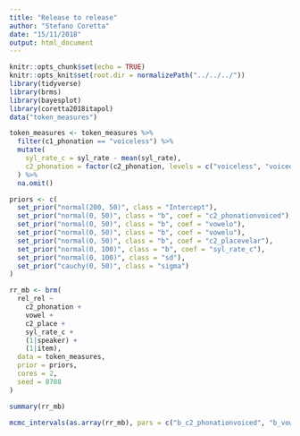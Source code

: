 ```yaml
---
title: "Release to release"
author: "Stefano Coretta"
date: "15/11/2018"
output: html_document
---
```


```r
knitr::opts_chunk$set(echo = TRUE)
knitr::opts_knit$set(root.dir = normalizePath("../../../"))
library(tidyverse)
library(brms)
library(bayesplot)
library(coretta2018itapol)
data("token_measures")

token_measures <- token_measures %>%
  filter(c1_phonation == "voiceless") %>%
  mutate(
    syl_rate_c = syl_rate - mean(syl_rate),
    c2_phonation = factor(c2_phonation, levels = c("voiceless", "voiced"))
  ) %>%
  na.omit()
```

```r
priors <- c(
  set_prior("normal(200, 50)", class = "Intercept"),
  set_prior("normal(0, 50)", class = "b", coef = "c2_phonationvoiced"),
  set_prior("normal(0, 50)", class = "b", coef = "vowelo"),
  set_prior("normal(0, 50)", class = "b", coef = "vowelu"),
  set_prior("normal(0, 50)", class = "b", coef = "c2_placevelar"),
  set_prior("normal(0, 100)", class = "b", coef = "syl_rate_c"),
  set_prior("normal(0, 100)", class = "sd"),
  set_prior("cauchy(0, 50)", class = "sigma")
)

rr_mb <- brm(
  rel_rel ~
    c2_phonation +
    vowel +
    c2_place +
    syl_rate_c +
    (1|speaker) +
    (1|item),
  data = token_measures,
  prior = priors,
  cores = 2,
  seed = 8788
)
```

```r
summary(rr_mb)
```

```r
mcmc_intervals(as.array(rr_mb), pars = c("b_c2_phonationvoiced", "b_vowelo", "b_vowelu", "b_c2_placevelar", "b_syl_rate_c"))
```


